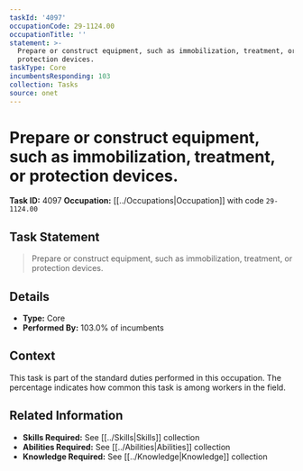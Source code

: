 ```yaml
---
taskId: '4097'
occupationCode: 29-1124.00
occupationTitle: ''
statement: >-
  Prepare or construct equipment, such as immobilization, treatment, or
  protection devices.
taskType: Core
incumbentsResponding: 103
collection: Tasks
source: onet
---
```

# Prepare or construct equipment, such as immobilization, treatment, or protection devices.

**Task ID:** 4097
**Occupation:** [[../Occupations|Occupation]] with code `29-1124.00`

## Task Statement

> Prepare or construct equipment, such as immobilization, treatment, or protection devices.

## Details

- **Type:** Core
- **Performed By:** 103.0% of incumbents

## Context

This task is part of the standard duties performed in this occupation. The percentage indicates how common this task is among workers in the field.

## Related Information

- **Skills Required:** See [[../Skills|Skills]] collection
- **Abilities Required:** See [[../Abilities|Abilities]] collection
- **Knowledge Required:** See [[../Knowledge|Knowledge]] collection
